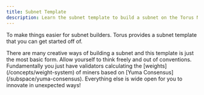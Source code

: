 ```yaml
---
title: Subnet Template
description: Learn the subnet template to build a subnet on the Torus Network.
---
```



To make things easier for subnet builders.
Torus provides a subnet template that you can get started off of.

<LinkCard
  title="Subnet Template"
  href="/subnets/subnet-template"
  description="Look at the Github Subnet template, to learn how to build a subnet."
/>

<Aside>
  There are many creative ways of building a subnet and this template is just
  the most basic form. Allow yourself to think freely and out of conventions.
  Fundamentally you just have validators calculating the
  [weights](/concepts/weight-system) of miners based on [Yuma
  Consensus](/subspace/yuma-consensus). Everything else is wide open for you to
  innovate in unexpected ways!
</Aside>
